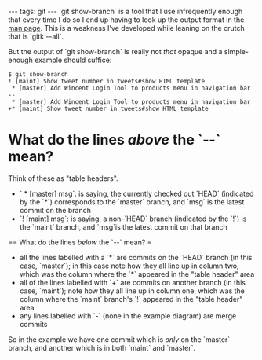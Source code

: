 ---
tags: git
---
`git show-branch` is a tool that I use infrequently enough that every time I do so I end up having to look up the output format in the [[man page]]. This is a weakness I've developed while leaning on the crutch that is `gitk --all`.

But the output of `git show-branch` is really not ''that'' opaque and a simple-enough example should suffice:

<pre lang="shell">$ git show-branch 
! [maint] Show tweet number in tweets#show HTML template
 * [master] Add Wincent Login Tool to products menu in navigation bar
--
 * [master] Add Wincent Login Tool to products menu in navigation bar
+* [maint] Show tweet number in tweets#show HTML template</pre>

= What do the lines ''above'' the `--` mean? =

Think of these as "table headers".

* ` * [master] msg`: is saying, the currently checked out `HEAD` (indicated by the `*`) corresponds to the `master` branch, and `msg` is the latest commit on the branch 
* `! [maint] msg`: is saying, a non-`HEAD` branch (indicated by the `!`) is the `maint` branch, and `msg`is the latest commit on that branch

== What do the lines ''below'' the `--` mean? =

* all the lines labelled with a `*` are commits on the `HEAD` branch (in this case, `master`); in this case note how they all line up in column two, which was the column where the `*` appeared in the "table header" area
* all of the lines labelled with `+` are commits on another branch (in this case, `maint`); note how they all line up in column one, which was the column where the `maint` branch's `!` appeared in the "table header" area
* any lines labelled with `-` (none in the example diagram) are merge commits

So in the example we have one commit which is ''only'' on the `master` branch, and another which is in both `maint` and `master`.

